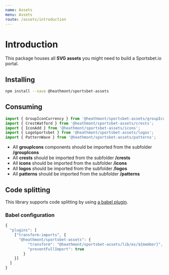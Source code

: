 ```yaml
---
name: Assets
menu: Assets
route: /assets/introduction
---
```


# Introduction

This package houses all **SVG assets** you might need to build a Sportsbet.io portal.

## Installing

```bash
npm install --save @heathmont/sportsbet-assets
```

## Consuming

```javascript
import { GroupIconCurrency } from '@heathmont/sportsbet-assets/groupIcons';
import { CrestWatford } from '@heathmont/sportsbet-assets/crests';
import { IconAdd } from '@heathmont/sportsbet-assets/icons';
import { LogoSportsbet } from '@heathmont/sportsbet-assets/logos';
import { PatternWave } from '@heathmont/sportsbet-assets/patterns';
```

- All **groupIcons** components should be imported from the subfolder **/groupIcons**
- All **crests** should be imported from the subfolder **/crests**
- All **icons** should be imported from the subfolder **/icons**
- All **logos** should be imported from the subfolder **/logos**
- All **patterns** should be imported from the subfolder **/patterns**

## Code splitting

This library supports code splitting by using [a babel plugin](https://www.npmjs.com/package/babel-plugin-transform-imports).

### Babel configuration

```javascript
{
  "plugins": [
    ["transform-imports", {
      "@heathmont/sportsbet-assets": {
          "transform": "@heathmont/sportsbet-assets/lib/es/${member}",
          "preventFullImport": true
        }
    }]
  ]
}
```
